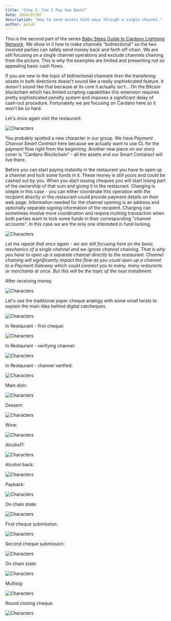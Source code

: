 ```yaml
---
title: "Step 2: Can I Pay You Back?"
date: 2024/07/07
description: "How to send assets both ways through a single channel."
author: paluh
---
```


This is the second part of the series [Baby Steps Guide to Cardano Lightning Network](/guide). We show in it how to make channels "bidirectional" so the two involved parties can safely send money back and forth off-chain. We are still focusing on a single channel operations and exclude channels chaining from the picture. This is why the examples are limited and presenting not so appealing basic cash flows.

If you are new to the topic of bidirectional channels then the transfering assets in both directions doesn't sound like a really sophisticated feature. It doesn't sound like that because at its core it actually isn't...  On the Bitcoin blockchain which has limited scripting capabilities this extension requires pretty sophisticated penalty system and imposes a significant delay of cash-out procedure. Fortunatelly we are focusing on Cardano here so it won't be so hard.

Let's once again visit the restaurant:

![Characters](./02/01.svg)

You probably spotted a new character in our group. We have *Payment Channel Smart Contract* here because we actually want to use CL for the payment flow right from the beginning. Another new piece on our story cover is "Cardano Blockchain" - all the assets and our Smart Contaract will live there.

Before you can start paying instantly in the restaurant you have to open up a channel and lock some funds in it. These money is still yours and could be cashed out by you. When you start issuing cheques you will start losing part of the ownership of that sum and giving it to the restaurant. Charging is simple in this case - you can either coordinate this operation with the recipient directly or the restaurant could provide payment details on their web page. Information needed for the channel opening is an address and optionally separate signing information of the recipient. Charging can sometimes involve more coordination and require multisig transaction when both parties want to lock some funds in their corresponding "channel accounts". In this case we are the only one interested in fund locking.

![Characters](./02/02.1.svg)

*Let me repeat that once again - we are still focusing here on the besic mechanics of a *single channel* and we ignore channel chaining. That is why you have to open up a separate channel directly to the restaurant. Channel chaining will significantly impact the flow as you could open up a channel to a Payment Gateway which could connect you to many, many resturants or merchants at once. But this will be the topic of the next installment.*

After receiving money 

![Characters](./02/02.2.svg)

Let's use the traditional paper cheque analogy with some small twists to explain the main idea behind digital catcheques.

![Characters](./02/03.svg)

In Restaurant - first cheque:

![Characters](./02/04.svg)

In Restaurant - verifying channel:

![Characters](./02/05.svg)

In Restaurant - channel verified:

![Characters](./02/06.svg)

Main dish:

![Characters](./02/07.svg)

Dessert:

![Characters](./02/08.svg)

Wine:

![Characters](./02/09.svg)

Alcohol?:

![Characters](./02/10.svg)

Alcohol back:

![Characters](./02/11.svg)

Payback:

![Characters](./02/12.svg)

On chain state:

![Characters](./02/13.svg)

First cheque submission:

![Characters](./02/14.svg)

Second cheque submission:

![Characters](./02/15.svg)

On chain state:

![Characters](./02/16.svg)

Multisig:

![Characters](./02/17.svg)

Round closing cheque:

![Characters](./02/18.svg)
